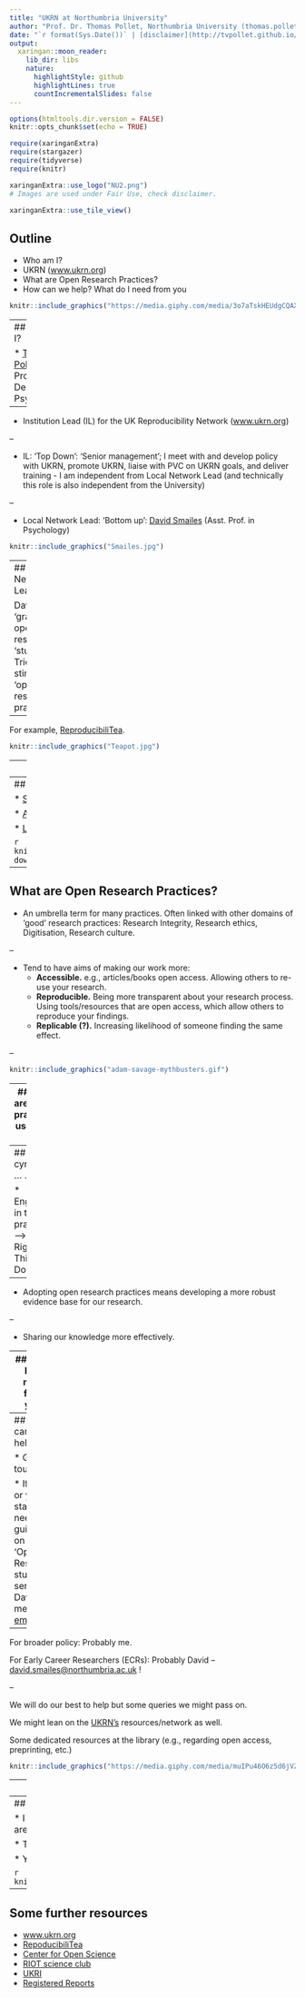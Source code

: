 ```yaml
---
title: "UKRN at Northumbria University"
author: "Prof. Dr. Thomas Pollet, Northumbria University (thomas.pollet@northumbria.ac.uk)"
date: "`r format(Sys.Date())` | [disclaimer](http://tvpollet.github.io/disclaimer)"
output:
  xaringan::moon_reader:
    lib_dir: libs
    nature:
      highlightStyle: github
      highlightLines: true
      countIncrementalSlides: false
---
```



```r
options(htmltools.dir.version = FALSE)
knitr::opts_chunk$set(echo = TRUE)
```

```r
require(xaringanExtra) 
require(stargazer)
require(tidyverse)
require(knitr)
```

```r
xaringanExtra::use_logo("NU2.png")
# Images are used under Fair Use, check disclaimer.
```

```r
xaringanExtra::use_tile_view()
```

## Outline

* Who am I?
* UKRN ([www.ukrn.org](www.ukrn.org))
* What are Open Research Practices?
* How can we help? What do I need from you


```r
knitr::include_graphics("https://media.giphy.com/media/3o7aTskHEUdgCQAXde/giphy.gif") 
```

---
## Who am I?

* [Thomas Pollet](http://tvpollet.github.io/) - Professor in Dept of Psychology.

--

* Institution Lead (IL) for the UK Reproducibility Network ([www.ukrn.org](www.ukrn.org))

--

* IL: 'Top Down': 'Senior management'; I meet with and develop policy with UKRN, promote UKRN, liaise with PVC on UKRN goals, and deliver training - I am independent from Local Network Lead (and technically this role is also independent from the University)

--

* Local Network Lead: 'Bottom up': [David Smailes](https://www.northumbria.ac.uk/about-us/our-staff/s/david-smailes/) (Asst. Prof. in Psychology)

```r
knitr::include_graphics("Smailes.jpg") 
```

---
## Local Network Lead

David does ‘grassroots’ open research 'stuff'. Tries to stimulate 'open research practices'.

--

For example, [ReproducibiliTea](https://reproducibilitea.org/).

```r
knitr::include_graphics("Teapot.jpg") 
```

---
## UKRN: Goals

"The [UK Reproducibility Network (UKRN)](www.ukrn.org) is a **national peer-led consortium** that aims to ensure the UK retains its place as a centre for world-leading research. We do this by investigating the factors that contribute to robust research, promoting training activities, and disseminating best practice. We also work collaboratively with various **external stakeholders** to ensure coordination of efforts across the sector.

We seek to understand the factors that contribute to poor research reproducibility and replicability, and develop approaches to counter these, in order to improve the trustworthiness and quality of research. These issues affect all disciplines, so we aim for broad disciplinary representation. We believe that ongoing efforts to address these issues represent an opportunity to improve our research by **reforming culture and practice.**"

--> keywords: Multidiscipline; Meta-Research; Training support; Distributed network

--> read more on [www.ukrn.org](www.ukrn.org)

---
## UKRN: structure.

* [Steering group](https://www.ukrn.org/steering-group/) chaired by Prof. Marcus Munafò

* [Advisory group](https://www.ukrn.org/advisory-board/)

* [Local and institutional memberships](https://www.ukrn.org/institutional-leads/)

```r
knitr::include_graphics("https://media.giphy.com/media/7NS9RAepPQ0HJ85qJz/giphy-downsized-large.gif") 
```

---
## What are Open Research Practices?

* An umbrella term for many practices. Often linked with other domains of 'good' research practices: Research Integrity, Research ethics, Digitisation, Research culture.

--

* Tend to have aims of making our work more:
    - **Accessible.** e.g., articles/books open access. Allowing others to re-use your research.
    - **Reproducible.** Being more transparent about your research process. Using tools/resources that are open access, which allow others to reproduce your findings.
    - **Replicable (?).** Increasing likelihood of someone finding the same effect.

--

```r
knitr::include_graphics("adam-savage-mythbusters.gif") 
```

---
## Why are these practices useful to us?

* Cynically: In everybody's self-interest everybody should engage with these.

* Open Research is the Future: More journals, funders, universities etc. will have requirements.

* Developing these practices and having a track record --> **Smart Move.**

```r
knitr::include_graphics("Cynic.gif") 
```

---
## Less cynically ... .

* Engaging in these practices --> ‘The Right Thing To Do’.

--

* Adopting open research practices means developing a more robust evidence base for our research.

--

* Sharing our knowledge more effectively.

---
## What I/we need from you.

* Identifying people with an interest in Open Research. UKRN will launch: "Train the trainer programme".

* Promotion of UKRN event on **March 29th**.

* Input (/feedback) on Open Research policy. Engagement with UKRN survey.

```r
knitr::include_graphics("https://media.giphy.com/media/l4lRhrxMyrKUR0n9C/giphy-downsized-large.gif")
```


---
## How can we help?

* Get in touch.

* If you or your staff need guidance on any 'Open Research stuff', send David or me an [email](mailto:thomas.pollet@northumbria.ac.uk).


--

For broader policy: Probably me.

For Early Career Researchers (ECRs): Probably David -- [david.smailes@northumbria.ac.uk](mailto:david.smailes@northumbria.ac.uk) !

--

We will do our best to help but some queries we might pass on.

We might lean on the [UKRN’s](www.ukrn.org) resources/network as well.

Some dedicated resources at the library (e.g., regarding open access, preprinting, etc.)

```r
knitr::include_graphics("https://media.giphy.com/media/muIPu46O6z5d6jVZaL/giphy-downsized-large.gif")
```

---
## Any Questions?

[http://tvpollet.github.io](http://tvpollet.github.io)

These slides: [https://tvpollet.github.io/faculty_ukrn_talk/Lecture_open_science_faculty.html](https://tvpollet.github.io/faculty_ukrn_talk/Lecture_open_science_faculty.html#1)

```r
knitr::include_graphics("https://media.giphy.com/media/3ohzdRoOp1FUYbtGDu/giphy.gif")
```

---
## Acknowledgments

* I am indebted to David Smailes who provided me with a slide deck on which sections are based.

* The slides were created in [RMarkdown](https://rmarkdown.rstudio.com/) with the [xaringan](https://github.com/yihui/xaringan) package.

* You for listening!

```r
knitr::include_graphics("https://media.giphy.com/media/10avZ0rqdGFyfu/giphy.gif")
```

---
## Some further resources

* [www.ukrn.org](www.ukrn.org)
* [RepoducibiliTea](https://reproducibilitea.org/)
* [Center for Open Science](https://www.cos.io/?hsLang=en)
* [RIOT science club](https://riotscience.co.uk/about-us/)
* [UKRI](https://www.ukri.org/about-us/policies-standards-and-data/good-research-resource-hub/open-research/)
* [Registered Reports](https://www.cos.io/initiatives/registered-reports)
